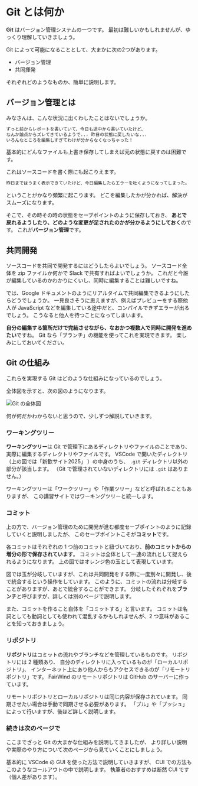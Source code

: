 
# Git とは何か
**Git** はバージョン管理システムの一つです。
最初は難しいかもしれませんが、ゆっくり理解していきましょう。

Git によって可能になることとして、大まかに次の2つがあります。
-   バージョン管理
-   共同揮発

それぞれどのようなものか、簡単に説明します。

## バージョン管理とは
みなさんは、こんな状況に出くわしたことはないでしょうか。
```txt
ずっと前からレポートを書いていて、今日も途中から書いていたけど、
なんか論点からズレてきているようで... 昨日の状態に戻したいな...
いろんなところを編集しすぎてわけが分からなくなっちゃった！
```
基本的にどんなファイルも上書き保存してしまえば元の状態に戻すのは困難です。

これはソースコードを書く際にも起こりえます。
```txt
昨日まではうまく表示できていたけど、今日編集したらエラーを吐くようになってしまった。
```
ということがかなり頻繁に起こります。
どこを編集したかが分かれば、解決がスムーズになります。

そこで、その時その時の状態をセーブポイントのように保存しておき、
**あとで戻れるようしたり、どのような変更が足されたのかが分かるようにしておく**のです。
これが**バージョン管理**です。

## 共同開発
ソースコードを共同で開発するにはどうしたらよいでしょう。
ソースコード全体を zip ファイルか何かで Slack で共有すればよいでしょうか。
これだと今誰が編集しているのかわかりにくいし、同時に編集することは難しいですね。

では、Google ドキュメントのようにリアルタイムで共同編集できるようにしたらどうでしょうか。
一見良さそうに思えますが、例えばプレビューをする際他人が JavaScript などを編集している途中だと、コンパイルできずエラーが出るでしょう。
こうなると他人を待つことになってしまいます。

**自分の編集する箇所だけで完結させながら、なおかつ複数人で同時に開発を進めたい**ですね。
Git なら「ブランチ」の機能を使ってこれを実現できます。
楽しみにしておいてください。

## Git の仕組み
これらを実現する Git はどのような仕組みになっているのでしょう。

全体図を示すと、次の図のようになります。

![Git の全体図](/git_overall_view.png)

何が何だかわからないと思うので、少しずつ解説していきます。

### ワーキングツリー
**ワーキングツリー**は Git で管理下にあるディレクトリやファイルのことであり、実際に編集するディレクトリやファイルです。
VSCode で開いたディレクトリ（上の図では「新歓サイト2025」 ）の中身のうち、
`.git` ディレクトリ以外の部分が該当します。
（Git で管理されていないディレクトリには `.git` はありません。）

ワーキングツリーは「ワークツリー」や「作業ツリー」などと呼ばれることもありますが、
この講習サイトではワーキングツリーと統一します。

### コミット
上の方で、バージョン管理のために開発が進む都度セーブポイントのように記録していくと説明しましたが、
このセーブポイントこそが**コミット**です。

各コミットはそれぞれの 1 つ前のコミットと紐づいており、**前のコミットからの増分の形で保存されています**。
コミットは全体として一連の流れとして捉えられるようになります。
上の図ではオレンジ色の玉として表現しています。

図では玉が分岐していますが、これは共同開発をする際に一度別々に開発し、後で統合するという操作をしています。
このように、コミットの流れは分岐することがありますが、あとで統合することができます。
分岐したそれぞれを**ブランチ**と呼びますが、詳しくは別のページで説明します。

また、コミットを作ること自体を「コミットする」と言います。
コミットは名詞としても動詞としても使われて混乱するかもしれませんが、2 つ意味があることを知っておきましょう。

### リポジトリ
**リポジトリ**はコミットの流れやブランチなどを管理しているものです。
リポジトリには 2 種類あり、
自分のディレクトリに入っているものが「ローカルリポジトリ」、
インターネット上にあり他人からもアクセスできるのが「リモートリポジトリ」です。
FairWind のリモートリポジトリは GitHub のサーバーに作っています。

リモートリポジトリとローカルリポジトリは同じ内容が保存されています。
同期させたい場合は手動で同期させる必要があります。
「プル」や「プッシュ」によって行いますが、後ほど詳しく説明します。

### 続きは次のページで
ここまでざっと Git の大まかな仕組みを説明してきましたが、
より詳しい説明や実際のやり方について次のページから見ていくことにしましょう。

<Callout type="info">
    基本的に VSCode の GUI を使った方法で説明していきますが、
    CUI での方法もこのようなコールアウトの中で説明します。
    執筆者のおすすめは断然 CUI です（個人差があります）。
</Callout>